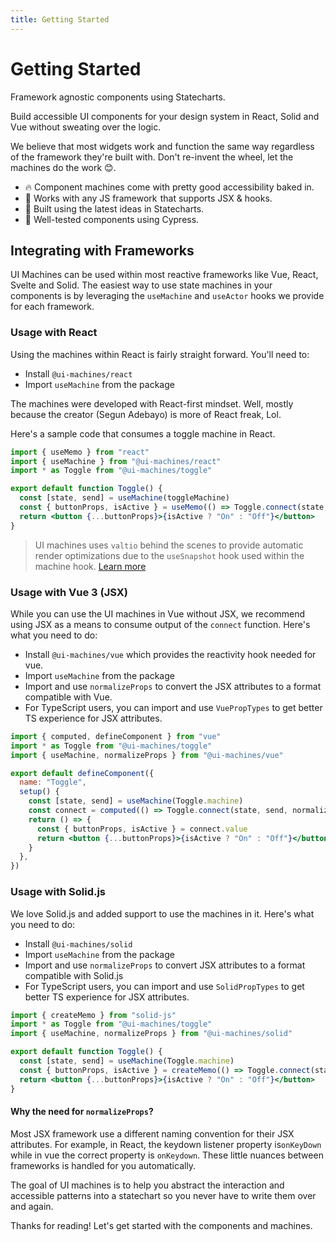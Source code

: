 ```yaml
---
title: Getting Started
---
```


# Getting Started

Framework agnostic components using Statecharts.

Build accessible UI components for your design system in React, Solid and Vue without sweating over the logic.

We believe that most widgets work and function the same way regardless of the framework they're built with. Don't
re-invent the wheel, let the machines do the work 😊.

- 🔥 Component machines come with pretty good accessibility baked in.
- 🦄 Works with any JS framework  that supports JSX & hooks.
- 🌳 Built using the latest ideas in Statecharts.
- 🧪 Well-tested components using Cypress.

## Integrating with Frameworks

UI Machines can be used within most reactive frameworks like Vue, React, Svelte and Solid. The easiest way to use state
machines in your components is by leveraging the `useMachine` and `useActor` hooks we provide for each framework.

### **Usage with React**

Using the machines within React is fairly straight forward. You'll need to:

- Install `@ui-machines/react`
- Import `useMachine` from the package

The machines were developed with React-first mindset. Well, mostly because the creator (Segun Adebayo) is more of React
freak, Lol.

Here's a sample code that consumes a toggle machine in React.

```jsx
import { useMemo } from "react"
import { useMachine } from "@ui-machines/react"
import * as Toggle from "@ui-machines/toggle"

export default function Toggle() {
  const [state, send] = useMachine(toggleMachine)
  const { buttonProps, isActive } = useMemo(() => Toggle.connect(state, send), [state])
  return <button {...buttonProps}>{isActive ? "On" : "Off"}</button>
}
```

> UI machines uses `valtio` behind the scenes to provide automatic render optimizations due to the `useSnapshot` hook
> used within the machine hook. [Learn more](https://github.com/pmndrs/valtio#react-via-usesnapshot)

### **Usage with Vue 3 (JSX)**

While you can use the UI machines in Vue without JSX, we recommend using JSX as a means to consume output of the
`connect` function. Here's what you need to do:

- Install `@ui-machines/vue` which provides the reactivity hook needed for vue.
- Import `useMachine` from the package
- Import and use `normalizeProps` to convert the JSX attributes to a format compatible with Vue.
- For TypeScript users, you can import and use `VuePropTypes` to get better TS experience for JSX attributes.

```jsx
import { computed, defineComponent } from "vue"
import * as Toggle from "@ui-machines/toggle"
import { useMachine, normalizeProps } from "@ui-machines/vue"

export default defineComponent({
  name: "Toggle",
  setup() {
    const [state, send] = useMachine(Toggle.machine)
    const connect = computed(() => Toggle.connect(state, send, normalizeProps))
    return () => {
      const { buttonProps, isActive } = connect.value
      return <button {...buttonProps}>{isActive ? "On" : "Off"}</button>
    }
  },
})
```

### **Usage with Solid.js**

We love Solid.js and added support to use the machines in it. Here's what you need to do:

- Install `@ui-machines/solid`
- Import `useMachine` from the package
- Import and use `normalizeProps` to convert JSX attributes to a format compatible with Solid.js
- For TypeScript users, you can import and use `SolidPropTypes` to get better TS experience for JSX attributes.

```jsx
import { createMemo } from "solid-js"
import * as Toggle from "@ui-machines/toggle"
import { useMachine, normalizeProps } from "@ui-machines/solid"

export default function Toggle() {
  const [state, send] = useMachine(Toggle.machine)
  const { buttonProps, isActive } = createMemo(() => Toggle.connect(state, send))
  return <button {...buttonProps}>{isActive ? "On" : "Off"}</button>
}
```

#### Why the need for `normalizeProps`?

Most JSX framework use a different naming convention for their JSX attributes. For example, in React, the keydown
listener property is`onKeyDown` while in vue the correct property is `onKeydown`. These little nuances between
frameworks is handled for you automatically.

The goal of UI machines is to help you abstract the interaction and accessible patterns into a statechart so you never
have to write them over and again.

Thanks for reading! Let's get started with the components and machines.
